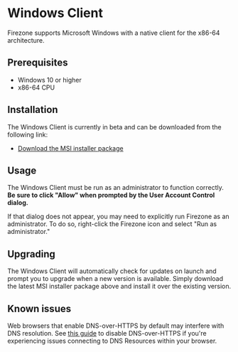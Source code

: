 
# Windows Client

Firezone supports Microsoft Windows with a native client for the x86-64
architecture.

## Prerequisites

- Windows 10 or higher
- x86-64 CPU

## Installation

The Windows Client is currently in beta and can be downloaded from the following
link:

- [Download the MSI installer package](/dl/firezone-client-gui-windows/latest/x86_64)

## Usage

The Windows Client must be run as an administrator to function correctly. **Be
sure to click "Allow" when prompted by the User Account Control dialog.**

If that dialog does not appear, you may need to explicitly run Firezone as an
administrator. To do so, right-click the Firezone icon and select "Run as
administrator."

## Upgrading

The Windows Client will automatically check for updates on launch and prompt you
to upgrade when a new version is available. Simply download the latest MSI
installer package above and install it over the existing version.

## Known issues

Web browsers that enable DNS-over-HTTPS by default may interfere with DNS
resolution. See
[this guide](/kb/administer/troubleshooting#some-browsers-break-dns-routing) to
disable DNS-over-HTTPS if you're experiencing issues connecting to DNS Resources
within your browser.

<SupportOptions />
